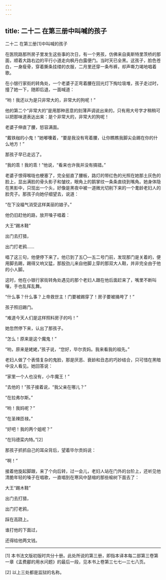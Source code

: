 ```yaml
---
---
---
```

title: 二十二 在第三册中叫喊的孩子
---




二十二 在第三册[1]中叫喊的孩子



在医院路那所房子里发生这些事的次日，有一个男孩，仿佛来自奥斯特里茨桥的那面，顺着大路右边的平行小道走向枫丹白露便门。当时天已全黑。这孩子，脸色苍白，一身瘦骨，穿着撕条挂缕的衣服，二月里还穿一条布裤，却声嘶力竭地唱着歌。

在小银行家街的转角处，一个老婆子正弯着腰在回光灯下掏垃圾堆，孩子走过时，撞了她一下，随即后退，一面喊道：

“哟！我还以为是只非常大的，非常大的狗呢！”

他的第二个“非常大的”是用那种恶意的刻薄声调说出来的，只有用大号字才稍稍可以把那味道表达出来：是个非常大的，非常大的狗呢！

老婆子伸直了腰，怒容满面。

“戴铁枷的小鬼！”她嘟囔着，“要是我没有弯着腰，让你瞧瞧我脚尖会踢在你的什么地方！”

那孩子早已走远了。

“我的乖！我的乖！”他说，“看来也许我并没有搞错。”

老婆子恨得喉咙也梗塞了，完全挺直了腰板，路灯的带红色的光照在她那土灰色的脸上，显出满脸的骨头影子和皱纹，眼角上的鹅掌纹一条条直绕到嘴角。她身体隐在黑影中，只现出一个头，好像是黑夜中被一道微光切削下来的一个耄龄老妇人的脸壳子。那孩子向她仔细望去，说道：

“在下没福气消受这样美丽的娘子。”

他仍旧赶他的路，放开嗓子唱着：

大王“踢木鞋”

出门去打猎，

出门打老鸦……

唱了这三句，他便停下来了。他已到了五〇—五二号门前，发现那门是关着的，便用脚去踢，踢得又响又猛，那股劲儿来自他脚上穿的那双大人鞋，并非完全由于他的小人脚。

这时，他在小银行家街转角处遇见的那个老妇人跟在他后面赶来了，嘴里不断叫嚷，手也乱挥乱舞。

“什么事？什么事？上帝救世主！门要被踢穿了！房子要被捅垮了！”

孩子照旧踢门。

“难道今天人们是这样照料房子的吗！”

她忽然停下来，认出了那孩子。

“怎么！原来是这个魔鬼！”

“哟，原来是姥姥，”孩子说，“您好，毕尔贡妈。我来看我的祖先。”

老妇人做了个表情复杂的鬼脸，那是厌恶、衰龄和丑态的巧妙结合，只可惜在黑暗中没人看见。她回答说：

“家里一个人也没有，小牛魔王！”

“去他的！”孩子接着说，“我父亲在哪儿？”

“在拉弗尔斯。”

“哟！我妈呢？”

“在圣辣匝禄。”

“好吧！我的两个姐呢？”

“在玛德栾内特。”[2]

那孩子抓抓自己的耳朵背后，望着毕尔贡妈说：

“啊！”

接着他旋起脚跟，来了个向后转，过一会儿，老妇人站在门外的台阶上，还听见他清脆年轻的嗓子在唱歌，一直唱到在寒风中瑟缩的那些榆树下面去了：

大王“踢木鞋”

出门去打猎，

出门打老鸦，

踩在高跷上。

谁打他的下面过，

还得给他两文钱。



* * *



[1] 本书法文版初版时共分十册。此处所说的第三册，即指本译本每二部第三卷第一章《孟费郿的用水问题》的最后一段，见本书上卷第三七七—三七八页。

[2] 以上三处都是监狱的名称。